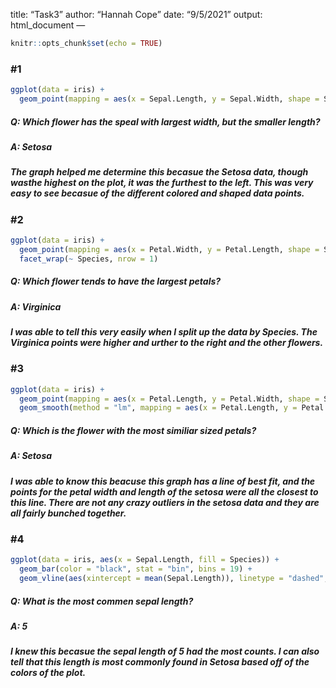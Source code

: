 title: "Task3"
author: "Hannah Cope"
date: "9/5/2021"
output: html_document
---

```r
knitr::opts_chunk$set(echo = TRUE)
```

### #1
```r
ggplot(data = iris) +
  geom_point(mapping = aes(x = Sepal.Length, y = Sepal.Width, shape = Species, color = Species)) 
```
##### Q: Which flower has the speal with largest width, but the smaller length?
##### A: Setosa
##### The graph helped me determine this becasue the Setosa data, though wasthe highest on the plot, it was the furthest to the left. This was very easy to see becasue of the different colored and shaped data points.

### #2
```r
ggplot(data = iris) +
  geom_point(mapping = aes(x = Petal.Width, y = Petal.Length, shape = Species, color = Species)) +
  facet_wrap(~ Species, nrow = 1)
```
##### Q: Which flower tends to have the largest petals?
##### A: Virginica
##### I was able to tell this very easily when I split up the data by Species. The Virginica points were higher and urther to the right and the other flowers. 

### #3
```r
ggplot(data = iris) +
  geom_point(mapping = aes(x = Petal.Length, y = Petal.Width, shape = Species, color = Species)) +
  geom_smooth(method = "lm", mapping = aes(x = Petal.Length, y = Petal.Width))
```
##### Q: Which is the flower with the most similiar sized petals?
##### A: Setosa
##### I was able to know this beacuse this graph has a line of best fit, and the points for the petal width and length of the setosa were all the closest to this line. There are not any crazy outliers in the setosa data and they are all fairly bunched together. 

### #4
```r
ggplot(data = iris, aes(x = Sepal.Length, fill = Species)) +
  geom_bar(color = "black", stat = "bin", bins = 19) +
  geom_vline(aes(xintercept = mean(Sepal.Length)), linetype = "dashed", color = "grey")
```
##### Q: What is the most commen sepal length?
##### A: 5
##### I knew this becasue the sepal length of 5 had the most counts. I can also tell that this length is most commonly found in Setosa based off of the colors of the plot.

